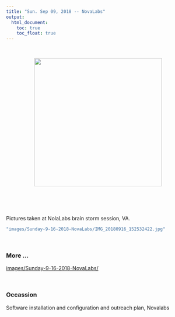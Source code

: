 ---
title: "Sun. Sep 09, 2018 -- NovaLabs"
output:
  html_document:
    toc: true
    toc_float: true
---

<br>

<center><img src="images/Sunday-9-16-2018-NovaLabs/IMG_20180916_152532422.jpg" width="350px"></center>  

<p>
<br>
<br>
<br>

Pictures taken at NolaLabs brain storm session, VA.

```{r eval=FALSE, echo=FALSE}
"images/Sunday-9-16-2018-NovaLabs/IMG_20180916_152532422.jpg"
```

<br> 

### More ...

[images/Sunday-9-16-2018-NovaLabs/](images/Sunday-9-16-2018-NovaLabs/)


<br>

### Occassion
Software installation and configuration and outreach plan, Novalabs
